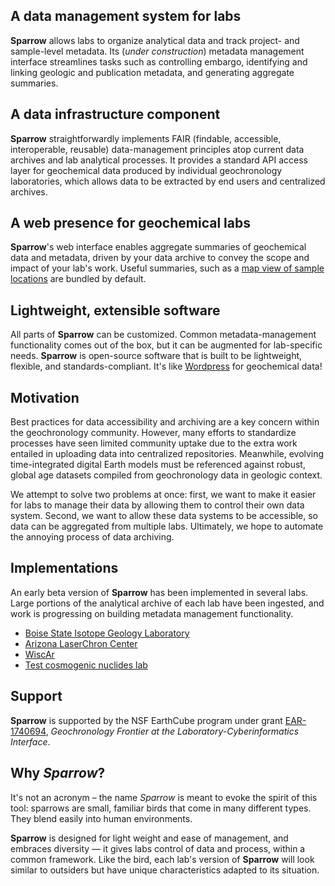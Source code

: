 <div className="boxes">
<div className="box">

## A data management system for labs

**Sparrow** allows labs to organize
analytical data and track project- and sample-level metadata.
Its (*under construction*) metadata management interface
streamlines tasks such
as controlling embargo, identifying and linking geologic
and publication metadata, and generating aggregate summaries.

</div>
<div className="box">

## A data infrastructure component

**Sparrow** straightforwardly implements
FAIR (findable, accessible, interoperable, reusable) data-management principles
atop current data archives and lab analytical processes.
It provides a standard API access layer for geochemical data
produced by individual geochronology laboratories, which allows data to be
extracted by end users and centralized archives.
</div>
<div className="box">

## A web presence for geochemical labs

**Sparrow**'s web interface enables aggregate
summaries of geochemical data and metadata, driven by your
data archive to convey the scope and impact of your lab's work.
Useful summaries, such as a [map view of sample locations](sparrow.boisestate.edu)
are bundled by default.

</div>
<div className="box">

## Lightweight, extensible software

All parts of **Sparrow** can be customized.
Common metadata-management functionality
comes out of the box, but it can be augmented for lab-specific needs.
**Sparrow** is open-source
software that is built to be lightweight, flexible, and standards-compliant.
It's like [Wordpress](https://wordpress.org) for geochemical data!

</div>
</div>

## Motivation

Best practices for data accessibility and archiving are a key concern
within the geochronology community. However, many efforts to standardize
processes have seen limited community uptake due to the extra work
entailed in uploading data into centralized repositories.
Meanwhile, evolving time-integrated digital Earth
models must be referenced against robust, global age datasets compiled
from geochronology data in geologic context.

We attempt to solve two problems at once: first, we want to make it
easier for labs to manage their data by allowing them to control
their own data system. Second, we want to allow these data systems to
be accessible, so data can be aggregated from multiple labs. Ultimately,
we hope to automate the annoying process of data archiving.

## Implementations

An early beta version of **Sparrow** has been implemented in several labs. Large
portions of the analytical archive of each lab have been ingested, and work is
progressing on building metadata management functionality.

- [Boise State Isotope Geology Laboratory](http://sparrow.boisestate.edu)
- [Arizona LaserChron Center](http://upbtoolbox.com)
- [WiscAr](https://sparrow-data.org/labs/wiscar)
- [Test cosmogenic nuclides lab](https://sparrow-data.org/labs/cosmo-test)

## Support

**Sparrow** is supported by the NSF EarthCube program under grant [EAR-1740694](https://www.nsf.gov/awardsearch/showAward?AWD_ID=1740694),
*Geochronology Frontier at the Laboratory-Cyberinformatics Interface*.

## Why *Sparrow*?

It's not an acronym – the name *Sparrow* is meant to evoke the spirit of this
tool: sparrows are small, familiar birds that come in many different types. They
blend easily into human environments.

**Sparrow** is designed for light weight and ease of management, and embraces
diversity — it gives labs control of data and process, within a common framework.
Like the bird, each lab's version of **Sparrow** will look similar to outsiders
but have unique characteristics adapted to its situation.
